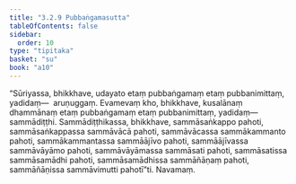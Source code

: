 ```yaml
---
title: "3.2.9 Pubbaṅgamasutta"
tableOfContents: false
sidebar:
  order: 10
type: "tipitaka"
basket: "su"
book: "a10"
---
```



<DynamicBreadcrumb />

<Division number="121" book="a10" bookNo="17" page="449">

<Paragraph number="1075" book="a10">
“Sūriyassa, bhikkhave, udayato etaṃ pubbaṅgamaṃ etaṃ pubbanimittaṃ, yadidaṃ—  aruṇuggaṃ. Evamevaṃ kho, bhikkhave, kusalānaṃ dhammānaṃ etaṃ pubbaṅgamaṃ etaṃ pubbanimittaṃ, yadidaṃ—  sammādiṭṭhi. Sammādiṭṭhikassa, bhikkhave, sammāsaṅkappo pahoti, sammāsaṅkappassa sammāvācā pahoti, sammāvācassa sammākammanto pahoti, sammākammantassa sammāājīvo pahoti, sammāājīvassa sammāvāyāmo pahoti, sammāvāyāmassa sammāsati pahoti, sammāsatissa sammāsamādhi pahoti, sammāsamādhissa sammāñāṇaṃ pahoti, sammāñāṇissa sammāvimutti pahotī”ti.

</Paragraph>
</Division>

<Paragraph number="1076" type="center" book="a10">
Navamaṃ.
</Paragraph>